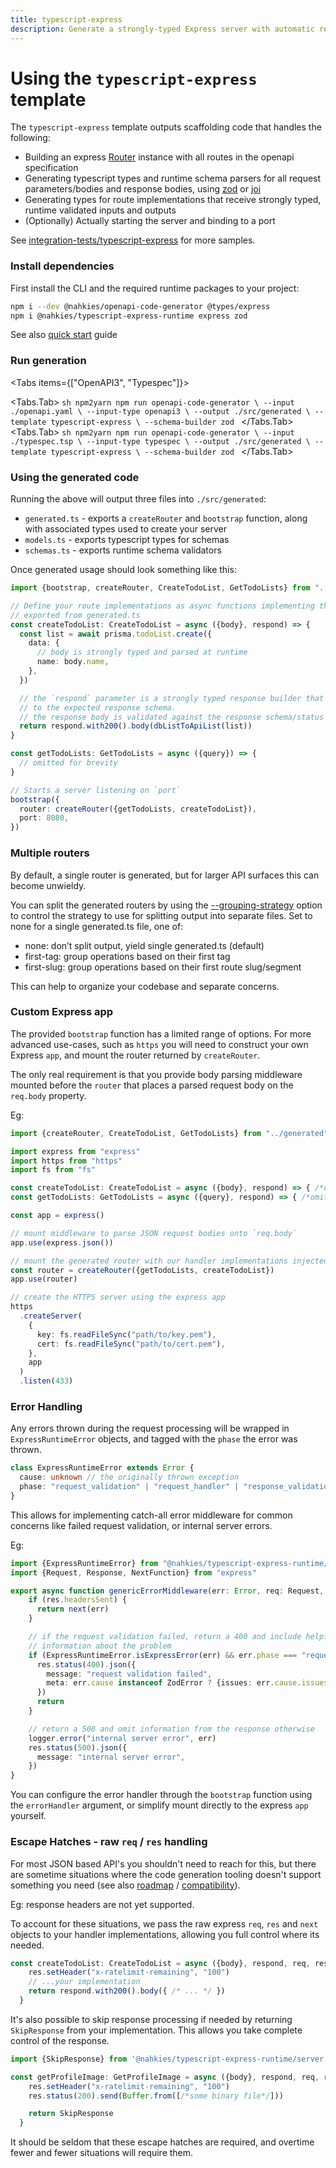 ```yaml
---
title: typescript-express
description: Generate a strongly-typed Express server with automatic request validation, typed route handlers, and runtime schema validation using Zod or Joi for your OpenAPI or TypeSpec definitions.
---
```



# Using the `typescript-express` template
The `typescript-express` template outputs scaffolding code that handles the following:

- Building an express [Router](https://expressjs.com/en/5x/api.html#express.router) instance with all routes in the openapi specification
- Generating typescript types and runtime schema parsers for all request parameters/bodies and response bodies, using [zod](https://zod.dev/) or [joi](https://joi.dev/)
- Generating types for route implementations that receive strongly typed, runtime validated inputs and outputs
- (Optionally) Actually starting the server and binding to a port

See [integration-tests/typescript-express](https://github.com/mnahkies/openapi-code-generator/tree/main/integration-tests/typescript-express) for more samples.

### Install dependencies
First install the CLI and the required runtime packages to your project:
```sh npm2yarn
npm i --dev @nahkies/openapi-code-generator @types/express
npm i @nahkies/typescript-express-runtime express zod
```

See also [quick start](../../getting-started/quick-start) guide

### Run generation
<Tabs items={["OpenAPI3", "Typespec"]}>

  <Tabs.Tab>
    ```sh npm2yarn
    npm run openapi-code-generator \
      --input ./openapi.yaml \
      --input-type openapi3 \
      --output ./src/generated \
      --template typescript-express \
      --schema-builder zod
    ```
  </Tabs.Tab>
  <Tabs.Tab>
    ```sh npm2yarn
    npm run openapi-code-generator \
      --input ./typespec.tsp \
      --input-type typespec \
      --output ./src/generated \
      --template typescript-express \
      --schema-builder zod
    ```
  </Tabs.Tab>

</Tabs>

### Using the generated code
Running the above will output three files into `./src/generated`:

- `generated.ts` - exports a `createRouter` and `bootstrap` function, along with associated types used to create your server
- `models.ts` - exports typescript types for schemas
- `schemas.ts` - exports runtime schema validators

Once generated usage should look something like this:

```typescript
import {bootstrap, createRouter, CreateTodoList, GetTodoLists} from "../generated"

// Define your route implementations as async functions implementing the types
// exported from generated.ts
const createTodoList: CreateTodoList = async ({body}, respond) => {
  const list = await prisma.todoList.create({
    data: {
      // body is strongly typed and parsed at runtime
      name: body.name,
    },
  })

  // the `respond` parameter is a strongly typed response builder that pattern matches status codes
  // to the expected response schema.
  // the response body is validated against the response schema/status code at runtime
  return respond.with200().body(dbListToApiList(list))
}

const getTodoLists: GetTodoLists = async ({query}) => {
  // omitted for brevity
}

// Starts a server listening on `port`
bootstrap({
  router: createRouter({getTodoLists, createTodoList}),
  port: 8080,
})
```

### Multiple routers
By default, a single router is generated, but for larger API surfaces this can become unwieldy.

You can split the generated routers by using the [--grouping-strategy](/reference/cli-options#--grouping-strategy-value-experimental)
option to control the strategy to use for splitting output into separate files. Set to none for a single generated.ts file, one of:

- none: don’t split output, yield single generated.ts (default)
- first-tag: group operations based on their first tag
- first-slug: group operations based on their first route slug/segment

This can help to organize your codebase and separate concerns.

### Custom Express app

The provided `bootstrap` function has a limited range of options. For more advanced use-cases,
such as `https` you will need to construct your own Express `app`, and mount the router returned by `createRouter`.

The only real requirement is that you provide body parsing middleware mounted before the `router` that places
a parsed request body on the `req.body` property.

Eg:
```typescript
import {createRouter, CreateTodoList, GetTodoLists} from "../generated"

import express from "express"
import https from "https"
import fs from "fs"

const createTodoList: CreateTodoList = async ({body}, respond) => { /*omitted for brevity*/ }
const getTodoLists: GetTodoLists = async ({query}, respond) => { /*omitted for brevity*/ }

const app = express()

// mount middleware to parse JSON request bodies onto `req.body`
app.use(express.json())

// mount the generated router with our handler implementations injected
const router = createRouter({getTodoLists, createTodoList})
app.use(router)

// create the HTTPS server using the express app
https
  .createServer(
    {
      key: fs.readFileSync("path/to/key.pem"),
      cert: fs.readFileSync("path/to/cert.pem"),
    },
    app
  )
  .listen(433)
```

### Error Handling

Any errors thrown during the request processing will be wrapped in `ExpressRuntimeError` objects,
and tagged with the `phase` the error was thrown.

```typescript
class ExpressRuntimeError extends Error {
  cause: unknown // the originally thrown exception
  phase: "request_validation" | "request_handler" | "response_validation"
}
```

This allows for implementing catch-all error middleware for common concerns like failed request validation,
or internal server errors.

Eg:
```typescript
import {ExpressRuntimeError} from "@nahkies/typescript-express-runtime/errors"
import {Request, Response, NextFunction} from "express"

export async function genericErrorMiddleware(err: Error, req: Request, res: Response, next: NextFunction) {
    if (res.headersSent) {
      return next(err)
    }

    // if the request validation failed, return a 400 and include helpful
    // information about the problem
    if (ExpressRuntimeError.isExpressError(err) && err.phase === "request_validation") {
      res.status(400).json({
        message: "request validation failed",
        meta: err.cause instanceof ZodError ? {issues: err.cause.issues} : {},
      })
      return
    }

    // return a 500 and omit information from the response otherwise
    logger.error("internal server error", err)
    res.status(500).json({
      message: "internal server error",
    })
}
```

You can configure the error handler through the `bootstrap` function using the `errorHandler` argument,
or simplify mount directly to the express `app` yourself.

### Escape Hatches - raw `req` / `res` handling
For most JSON based API's you shouldn't need to reach for this, but there are sometime situations where the
code generation tooling doesn't support something you need (see also [roadmap](/overview/roadmap) / [compatibility](/overview/compatibility)).

Eg: response headers are not yet supported.

To account for these situations, we pass the raw express `req`, `res` and `next` objects to your handler implementations,
allowing you full control where its needed.
```typescript
const createTodoList: CreateTodoList = async ({body}, respond, req, res, next) => {
    res.setHeader("x-ratelimit-remaining", "100")
    // ...your implementation
    return respond.with200().body({ /* ... */ })
  }
```

It's also possible to skip response processing if needed by returning `SkipResponse` from your implementation.
This allows you take complete control of the response.
```typescript
import {SkipResponse} from '@nahkies/typescript-express-runtime/server'

const getProfileImage: GetProfileImage = async ({body}, respond, req, res, next) => {
    res.setHeader("x-ratelimit-remaining", "100")
    res.status(200).send(Buffer.from([/*some binary file*/]))

    return SkipResponse
  }
```

It should be seldom that these escape hatches are required, and overtime fewer and fewer situations will
require them.
